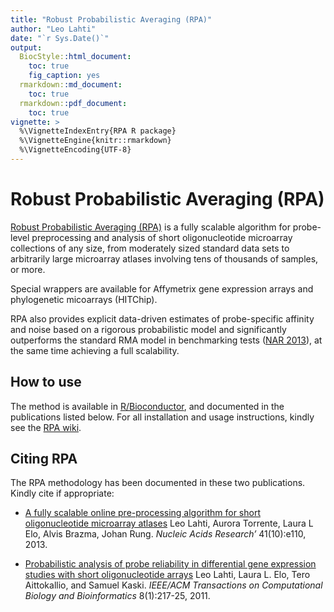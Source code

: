 ```yaml
---
title: "Robust Probabilistic Averaging (RPA)"
author: "Leo Lahti"
date: "`r Sys.Date()`"
output:
  BiocStyle::html_document:
    toc: true
    fig_caption: yes    
  rmarkdown::md_document:
    toc: true
  rmarkdown::pdf_document:
    toc: true    
vignette: >
  %\VignetteIndexEntry{RPA R package}
  %\VignetteEngine{knitr::rmarkdown}
  %\VignetteEncoding{UTF-8}
---
```


# Robust Probabilistic Averaging (RPA)

[Robust Probabilistic Averaging
(RPA)](http://bioconductor.org/packages/release/bioc/html/RPA.html) is
a fully scalable algorithm for probe-level preprocessing and analysis
of short oligonucleotide microarray collections of any size, from
moderately sized standard data sets to arbitrarily large microarray
atlases involving tens of thousands of samples, or more.

Special wrappers are available for Affymetrix gene expression arrays
and phylogenetic micoarrays (HITChip).

RPA also provides explicit data-driven estimates of probe-specific
affinity and noise based on a rigorous probabilistic model and
significantly outperforms the standard RMA model in benchmarking tests
([NAR 2013](http://nar.oxfordjournals.org/content/41/10/e110)), at the
same time achieving a full scalability.


## How to use

The method is available in
[R/Bioconductor](http://bioconductor.org/packages/devel/bioc/html/RPA.html),
and documented in the publications listed below. For all installation
and usage instructions, kindly see the [RPA
wiki](https://github.com/antagomir/RPA/wiki).


## Citing RPA

The RPA methodology has been documented in these two
publications. Kindly cite if appropriate:

 * [A fully scalable online pre-processing algorithm for short oligonucleotide microarray atlases](http://nar.oxfordjournals.org/content/41/10/e110) Leo Lahti, Aurora Torrente, Laura L Elo, Alvis Brazma, Johan Rung. _Nucleic Acids Research'_ 41(10):e110, 2013. 

 * [Probabilistic analysis of probe reliability in differential gene expression studies with short oligonucleotide arrays](https://www.researchgate.net/publication/224439493_Probabilistic_Analysis_of_Probe_Reliability_in_Differential_Gene_Expression_Studies_with_Short_Oligonucleotide_Arrays/file/9fcfd4fbe8b3e5387a.pdf) Leo Lahti, Laura L. Elo, Tero Aittokallio, and Samuel Kaski. _IEEE/ACM Transactions on Computational Biology and Bioinformatics_ 8(1):217-25, 2011. 

